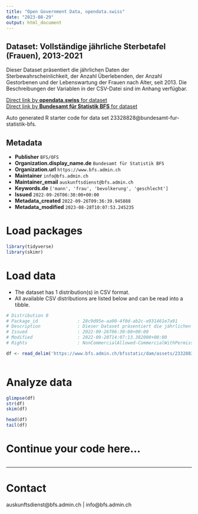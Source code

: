 ```yaml
---
title: "Open Government Data, opendata.swiss"
date: "2023-08-29"
output: html_document
---
```


## Dataset: Vollständige jährliche Sterbetafel (Frauen), 2013-2021

Dieser Dataset präsentiert die jährlichen Daten der Sterbewahrscheinlichkeit, der Anzahl Überlebenden, der Anzahl Gestorbenen und der Lebenswartung der Frauen nach Alter, seit 2013. Die Beschreibungen der Variablen in der CSV-Datei sind im Anhang verfügbar.

[Direct link by **opendata.swiss** for dataset](https://opendata.swiss/de/dataset/vollstandige-jahrliche-sterbetafel-frauen-2013-2021)<br>
[Direct link by **Bundesamt für Statistik BFS** for dataset](https://www.bfs.admin.ch/asset/de/ts-x-01.04.02.02.05)

Auto generated R starter code for data set 23328828@bundesamt-fur-statistik-bfs.

## Metadata

- **Publisher** `BFS/OFS`
- **Organization.display_name.de** `Bundesamt für Statistik BFS`
- **Organization.url** `https://www.bfs.admin.ch`
- **Maintainer** `info@bfs.admin.ch`
- **Maintainer_email** `auskunftsdienst@bfs.admin.ch`
- **Keywords.de** `['mann', 'frau', 'bevolkerung', 'geschlecht']`
- **Issued** `2022-09-26T06:30:00+00:00`
- **Metadata_created** `2022-09-26T09:36:39.945888`
- **Metadata_modified** `2023-08-28T10:07:53.245235`


# Load packages

```r

library(tidyverse)
library(skimr)

```

# Load data

-   The dataset has 1 distribution(s) in CSV format.
-   All available CSV distributions are listed below and can be read into a tibble.

```r

# Distribution 0
# Package_id               : 28c9d95e-aa90-4f0d-ab2c-e931461e7a91
# Description              : Dieser Dataset präsentiert die jährlichen Daten der Sterbewahrscheinlichkeit, der Anzahl Überlebenden, der Anzahl Gestorbenen und der Lebenswartung der Frauen nach Alter, seit 2013. Die Beschreibungen der Variablen in der CSV-Datei sind im Anhang verfügbar.
# Issued                   : 2022-09-26T06:30:00+00:00
# Modified                 : 2022-09-20T14:07:13.382000+00:00
# Rights                   : NonCommercialAllowed-CommercialWithPermission-ReferenceRequired

df <- read_delim('https://www.bfs.admin.ch/bfsstatic/dam/assets/23328839/master')



```

# Analyze data

```r

glimpse(df)
str(df)
skim(df)

head(df)
tail(df)

```

# Continue your code here...

```r

```

------------------------------------------------------------------------

# Contact

auskunftsdienst@bfs.admin.ch | info@bfs.admin.ch
